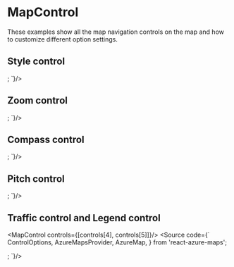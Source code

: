 

<Meta title="Basic Usage/MapControl" />

# MapControl
These examples show all the map navigation controls on the map and how to customize different option settings.

## Style control

<MapControl controls={[controls[0]]}/>
<Source code={`
  ControlOptions,
  AzureMapsProvider,
  AzureMap,
} from 'react-azure-maps';

<AzureMapsProvider>
  <div className="defaultMap">
    <AzureMap
      options={your_options}
      controls={[
        {
          controlName: 'StyleControl',
          controlOptions: { mapStyles: 'all' },
          options: { position: 'top-right' } as ControlOptions,
        },
      ]}
    />
  </div>
</AzureMapsProvider>;
`}/>

## Zoom control

<MapControl controls={[controls[1]]}/>
<Source code={`
  ControlOptions,
  AzureMapsProvider,
  AzureMap,
} from 'react-azure-maps';

<AzureMapsProvider>
  <div className="defaultMap">
    <AzureMap
      options={your_options}
      controls={[
        {
            controlName: 'ZoomControl',
            options: { position: 'top-right' } as ControlOptions,
        },
      ]}
    />
  </div>
</AzureMapsProvider>;
`}/>

## Compass control

<MapControl controls={[controls[2]]}/>
<Source code={`
  ControlOptions,
  AzureMapsProvider,
  AzureMap,
} from 'react-azure-maps';

<AzureMapsProvider>
  <div className="defaultMap">
    <AzureMap
      options={your_options}
      controls={[
        {
            controlName: 'CompassControl',
            controlOptions: { rotationDegreesDelta: 10, style: 'dark' },
            options: { position: 'top-left' } as ControlOptions,
        },
      ]}
    />
  </div>
</AzureMapsProvider>;
`}/>

## Pitch control

<MapControl controls={[controls[3]]}/>
<Source code={`
  ControlOptions,
  AzureMapsProvider,
  AzureMap,
} from 'react-azure-maps';

<AzureMapsProvider>
  <div className="defaultMap">
    <AzureMap
      options={your_options}
      controls={[
        {
            controlName: 'PitchControl',
            controlOptions: { pitchDegreesDelta: 10 },
            options: { position: 'bottom-right' } as ControlOptions,
        },
      ]}
    />
  </div>
</AzureMapsProvider>;
`}/>

## Traffic control and Legend control

<MapControl controls={[controls[4], controls[5]]}/>
<Source code={`
  ControlOptions,
  AzureMapsProvider,
  AzureMap,
} from 'react-azure-maps';

<AzureMapsProvider>
  <div className="defaultMap">
    <AzureMap
      options={your_options}
      controls={[
        {
            controlName: 'TrafficControl',
            controlOptions: { incidents: true },
            options: { position: 'top-right' } as ControlOptions,
        },
        {
            controlName: 'TrafficLegendControl',
            controlOptions: {},
            options: { position: 'bottom-left' } as ControlOptions,
        },
      ]}
    />
  </div>
</AzureMapsProvider>;
`}/>
